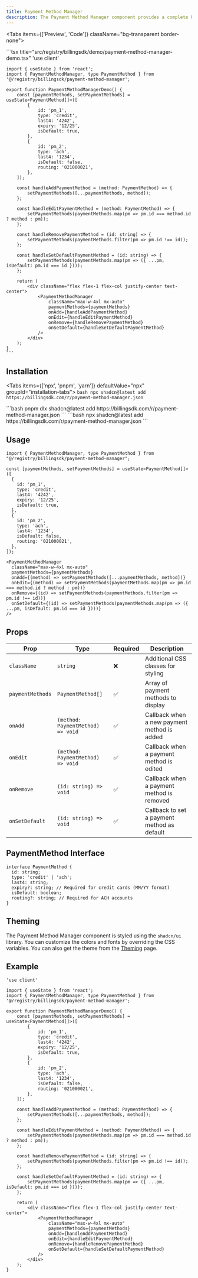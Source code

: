 ```yaml
---
title: Payment Method Manager
description: The Payment Method Manager component provides a complete UI for managing billing payment methods, including credit cards and ACH accounts with full CRUD operations and validation.
---
```



<Tabs items={['Preview', 'Code']} className="bg-transparent border-none">
  <Tab value="Preview" className="border-none bg-transparent p-0 mt-3">
    <PreviewComponents registryName="payment-method-manager">
      <PaymentMethodManagerDemo />
    </PreviewComponents>
  </Tab>

  <Tab value="Code" className="mt-3">
    ```tsx title="src/registry/billingsdk/demo/payment-method-manager-demo.tsx"
    'use client'

    import { useState } from 'react';
    import { PaymentMethodManager, type PaymentMethod } from '@/registry/billingsdk/payment-method-manager';

    export function PaymentMethodManagerDemo() {
        const [paymentMethods, setPaymentMethods] = useState<PaymentMethod[]>([
            {
                id: 'pm_1',
                type: 'credit',
                last4: '4242',
                expiry: '12/25',
                isDefault: true,
            },
            {
                id: 'pm_2',
                type: 'ach',
                last4: '1234',
                isDefault: false,
                routing: '021000021',
            },
        ]);

        const handleAddPaymentMethod = (method: PaymentMethod) => {
            setPaymentMethods([...paymentMethods, method]);
        };

        const handleEditPaymentMethod = (method: PaymentMethod) => {
            setPaymentMethods(paymentMethods.map(pm => pm.id === method.id ? method : pm));
        };

        const handleRemovePaymentMethod = (id: string) => {
            setPaymentMethods(paymentMethods.filter(pm => pm.id !== id));
        };

        const handleSetDefaultPaymentMethod = (id: string) => {
            setPaymentMethods(paymentMethods.map(pm => ({ ...pm, isDefault: pm.id === id })));
        };

        return (
            <div className="flex flex-1 flex-col justify-center text-center">
                <PaymentMethodManager
                    className="max-w-4xl mx-auto"
                    paymentMethods={paymentMethods}
                    onAdd={handleAddPaymentMethod}
                    onEdit={handleEditPaymentMethod}
                    onRemove={handleRemovePaymentMethod}
                    onSetDefault={handleSetDefaultPaymentMethod}
                />
            </div>
        );
    }
    ```
  </Tab>
</Tabs>

## Installation

<Tabs items={['npx', 'pnpm', 'yarn']} defaultValue="npx" groupId="installation-tabs">
  <Tab value="npx">
    ```bash
    npx shadcn@latest add https://billingsdk.com/r/payment-method-manager.json
    ```
  </Tab>

  <Tab value="pnpm">
    ```bash
    pnpm dlx shadcn@latest add https://billingsdk.com/r/payment-method-manager.json
    ```
  </Tab>

  <Tab value="yarn">
    ```bash
    npx shadcn@latest add https://billingsdk.com/r/payment-method-manager.json
    ```
  </Tab>
</Tabs>

## Usage

```tsx
import { PaymentMethodManager, type PaymentMethod } from "@/registry/billingsdk/payment-method-manager";
```

```tsx
const [paymentMethods, setPaymentMethods] = useState<PaymentMethod[]>([
  {
    id: 'pm_1',
    type: 'credit',
    last4: '4242',
    expiry: '12/25',
    isDefault: true,
  },
  {
    id: 'pm_2',
    type: 'ach',
    last4: '1234',
    isDefault: false,
    routing: '021000021',
  },
]);
```

```tsx
<PaymentMethodManager
  className="max-w-4xl mx-auto"
  paymentMethods={paymentMethods}
  onAdd={(method) => setPaymentMethods([...paymentMethods, method])}
  onEdit={(method) => setPaymentMethods(paymentMethods.map(pm => pm.id === method.id ? method : pm))}
  onRemove={(id) => setPaymentMethods(paymentMethods.filter(pm => pm.id !== id))}
  onSetDefault={(id) => setPaymentMethods(paymentMethods.map(pm => ({ ...pm, isDefault: pm.id === id })))}
/>
```

## Props

| Prop             | Type                             | Required | Description                                        |
| ---------------- | -------------------------------- | -------- | -------------------------------------------------- |
| `className`      | `string`                         | ❌        | Additional CSS classes for styling                 |
| `paymentMethods` | `PaymentMethod[]`                | ✅        | Array of payment methods to display                |
| `onAdd`          | `(method: PaymentMethod) => void`| ✅        | Callback when a new payment method is added       |
| `onEdit`         | `(method: PaymentMethod) => void`| ✅        | Callback when a payment method is edited          |
| `onRemove`       | `(id: string) => void`           | ✅        | Callback when a payment method is removed         |
| `onSetDefault`   | `(id: string) => void`           | ✅        | Callback to set a payment method as default       |

## PaymentMethod Interface

```tsx
interface PaymentMethod {
  id: string;
  type: 'credit' | 'ach';
  last4: string;
  expiry?: string; // Required for credit cards (MM/YY format)
  isDefault: boolean;
  routing?: string; // Required for ACH accounts
}
```

## Theming

The Payment Method Manager component is styled using the `shadcn/ui` library. You can customize the colors and fonts by overriding the CSS variables. You can also get the theme from the [Theming](/docs/theming) page.

## Example

```tsx title="src/registry/billingsdk/demo/payment-method-manager-demo.tsx"
'use client'

import { useState } from 'react';
import { PaymentMethodManager, type PaymentMethod } from '@/registry/billingsdk/payment-method-manager';

export function PaymentMethodManagerDemo() {
    const [paymentMethods, setPaymentMethods] = useState<PaymentMethod[]>([
        {
            id: 'pm_1',
            type: 'credit',
            last4: '4242',
            expiry: '12/25',
            isDefault: true,
        },
        {
            id: 'pm_2',
            type: 'ach',
            last4: '1234',
            isDefault: false,
            routing: '021000021',
        },
    ]);

    const handleAddPaymentMethod = (method: PaymentMethod) => {
        setPaymentMethods([...paymentMethods, method]);
    };

    const handleEditPaymentMethod = (method: PaymentMethod) => {
        setPaymentMethods(paymentMethods.map(pm => pm.id === method.id ? method : pm));
    };

    const handleRemovePaymentMethod = (id: string) => {
        setPaymentMethods(paymentMethods.filter(pm => pm.id !== id));
    };

    const handleSetDefaultPaymentMethod = (id: string) => {
        setPaymentMethods(paymentMethods.map(pm => ({ ...pm, isDefault: pm.id === id })));
    };

    return (
        <div className="flex flex-1 flex-col justify-center text-center">
            <PaymentMethodManager
                className="max-w-4xl mx-auto"
                paymentMethods={paymentMethods}
                onAdd={handleAddPaymentMethod}
                onEdit={handleEditPaymentMethod}
                onRemove={handleRemovePaymentMethod}
                onSetDefault={handleSetDefaultPaymentMethod}
            />
        </div>
    );
}
